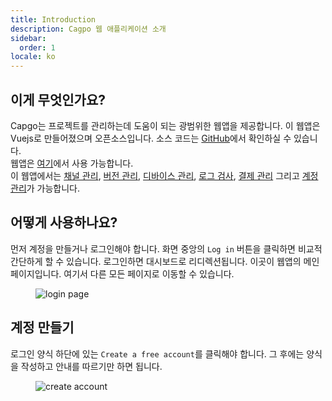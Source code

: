 ```yaml
---
title: Introduction
description: Cagpo 웹 애플리케이션 소개
sidebar:
  order: 1
locale: ko
---
```


## 이게 무엇인가요?

Capgo는 프로젝트를 관리하는데 도움이 되는 광범위한 웹앱을 제공합니다. 이 웹앱은 Vuejs로 만들어졌으며 오픈소스입니다. 소스 코드는 [GitHub](https://githubcom/Cap-go/capgo/tree/main/src/)에서 확인하실 수 있습니다. \
웹앱은 [여기](https://webcapgoapp/)에서 사용 가능합니다. \
이 웹앱에서는 [채널 관리](/docs/webapp/channels/), [버전 관리](/docs/webapp/bundles/), [디바이스 관리](/docs/webapp/devices/), [로그 검사](/docs/webapp/logs/), [결제 관리](/docs/webapp/settings/) 그리고 [계정 관리](/docs/webapp/settings/)가 가능합니다.

## 어떻게 사용하나요?

먼저 계정을 만들거나 로그인해야 합니다. 화면 중앙의 `Log in` 버튼을 클릭하면 비교적 간단하게 할 수 있습니다. 로그인하면 대시보드로 리디렉션됩니다. 이곳이 웹앱의 메인 페이지입니다. 여기서 다른 모든 페이지로 이동할 수 있습니다.

<figure><img src="/loginwebp" alt="login page" /><figcaption></figcaption></figure>

## 계정 만들기

로그인 양식 하단에 있는 `Create a free account`를 클릭해야 합니다. 그 후에는 양식을 작성하고 안내를 따르기만 하면 됩니다.

<figure><img src="/create-accountwebp" alt="create account" /><figcaption></figcaption></figure>